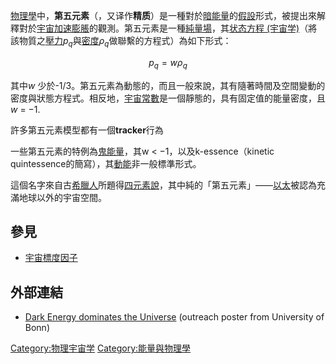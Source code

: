 {{Otheruses|第五元素}}

[[物理學|物理學]]中，'''第五元素'''（{{lang-en|'''quintessence'''}}，又译作'''精质'''）是一種對於[[暗能量|暗能量]]的[[假設|假設]]形式，被提出來解釋對於[[宇宙加速膨脹|宇宙加速膨脹]]的觀測。第五元素是一種[[純量場|純量場]]，其[[状态方程_(宇宙学)|状态方程 (宇宙学)]]（將該物質之[[壓力|壓力]]''p''<sub>''q''</sub>與[[密度|密度]]<math>\rho</math><sub>''q''</sub>做聯繫的方程式）為如下形式：

:<math>p_q = w \rho_q</math>

其中''w'' 少於-1/3。第五元素為動態的，而且一般來說，其有隨著時間及空間變動的密度與狀態方程式。相反地，[[宇宙常數|宇宙常數]]是一個靜態的，具有固定值的能量密度，且''w'' = −1. 

許多第五元素模型都有一個'''tracker'''行為

一些第五元素的特例為[[鬼能量|鬼能量]]，其w < −1，以及k-essence（kinetic quintessence的簡寫），其[[動能|動能]]非一般標準形式。

這個名字來自古[[希臘人|希臘人]]所題得[[化學元素|四元素說]]，其中純的「第五元素」——[[以太|以太]]被認為充滿地球以外的宇宙空間。

== 參見 ==
* [[宇宙標度因子|宇宙標度因子]]

== 外部連結 ==
* [http://www.astro.uni-bonn.de/~webiaef/outreach/posters/darkenergy/ Dark Energy dominates the Universe] (outreach poster from University of Bonn)

{{基本力}}

{{Physics-stub}}

[[Category:物理宇宙学|Category:物理宇宙学]]
[[Category:能量與物理學|Category:能量與物理學]]